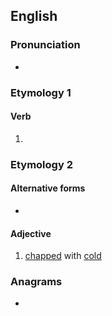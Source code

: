 ==English==

===Pronunciation===
* {{IPA|/spɹeɪd/|lang=en}}

===Etymology 1===

====Verb====
{{head|en|verb form}}

# {{en-past of|spray}}

===Etymology 2===

====Alternative forms====
* {{l|en|spraid}}

====Adjective====
{{en-adj}}

# {{lb|en|UK|dialect|obsolete}} [[chapped]] with [[cold]]

===Anagrams===
* {{anagrams|en|a=adeprsy|spready}}